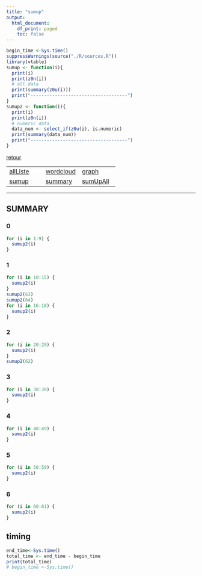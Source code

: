 ```yaml
---
title: "sumup"
output:
  html_document:
    df_print: paged
    toc: false
---
```


```r
begin_time <-Sys.time()
suppressWarnings(source("./R/sources.R"))
library(vtable)
sumup <- function(i){
  print(i)
  print(z0n(i))
  # all data
  print(summary(z0u(i)))
  print("------------------------------------")
}
sumup2 <- function(i){
  print(i)
  print(z0n(i))
  # numeric data
  data_num <- select_if(z0u(i), is.numeric) 
  print(summary(data_num))
  print("------------------------------------")
}
```


[retour](./../index.html)  

<!-- -->
||||  
|---|---|---|  
|[allListe](./allListe.html)|[wordcloud](./wordcloud.html)|[graph](./mygraph.html)|  
|[sumup](./sumup.html)|[summary](./summary.html)|[sumUpAll](./sumUpAll.html)|


---


## SUMMARY

### 0
```r
for (i in 1:9) {
  sumup2(i)
}
```

### 1
```r
for (i in 10:15) {
  sumup2(i)
}
sumup2(63)
sumup2(64)
for (i in 16:18) {
  sumup2(i)
}
```

### 2
```r
for (i in 20:29) {
  sumup2(i)
}
sumup2(62)
```

### 3
```r
for (i in 30:39) {
  sumup2(i)
}
```

### 4
```r
for (i in 40:49) {
  sumup2(i)
}
```

### 5
```r
for (i in 50:59) {
  sumup2(i)
}
```

### 6
```r
for (i in 60:61) {
  sumup2(i)
}
```



## timing 
```r
end_time<-Sys.time()
total_time <- end_time - begin_time
print(total_time)
# begin_time <-Sys.time()
```
